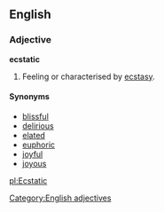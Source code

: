 ==English==

===Adjective===
'''ecstatic'''
# Feeling or characterised by [[ecstasy]].

====Synonyms====	 
*[[blissful]]	 
*[[delirious]]	 
*[[elated]]	 
*[[euphoric]]	 
*[[joyful]]	 
*[[joyous]]

[[Category:English adjectives]]
[[pl:Ecstatic]]